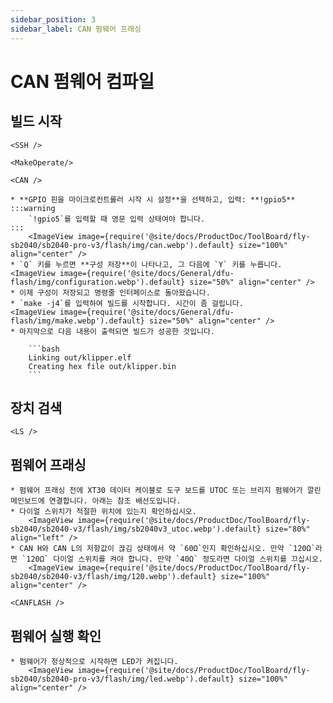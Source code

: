 ```yaml
---
sidebar_position: 3
sidebar_label: CAN 펌웨어 프래싱
---
```




# CAN 펌웨어 컴파일

## 빌드 시작

    <SSH />

    <MakeOperate/>

    <CAN />

    * **GPIO 핀을 마이크로컨트롤러 시작 시 설정**을 선택하고, 입력: **!gpio5**
    :::warning
        `!gpio5`를 입력할 때 영문 입력 상태여야 합니다.
    :::
        <ImageView image={require('@site/docs/ProductDoc/ToolBoard/fly-sb2040/sb2040-pro-v3/flash/img/can.webp').default} size="100%" align="center" />
    * `Q` 키를 누르면 **구성 저장**이 나타나고, 그 다음에 `Y` 키를 누릅니다.
    <ImageView image={require('@site/docs/General/dfu-flash/img/configuration.webp').default} size="50%" align="center" />
    * 이제 구성이 저장되고 명령줄 인터페이스로 돌아왔습니다.
    * `make -j4`를 입력하여 빌드를 시작합니다. 시간이 좀 걸립니다.
    <ImageView image={require('@site/docs/General/dfu-flash/img/make.webp').default} size="50%" align="center" />
    * 마지막으로 다음 내용이 출력되면 빌드가 성공한 것입니다.

        ```bash
        Linking out/klipper.elf
        Creating hex file out/klipper.bin
        ```

## 장치 검색

    <LS />


## 펌웨어 프래싱

    * 펌웨어 프래싱 전에 XT30 데이터 케이블로 도구 보드를 UTOC 또는 브리지 펌웨어가 깔린 메인보드에 연결합니다. 아래는 참조 배선도입니다.
    * 다이얼 스위치가 적절한 위치에 있는지 확인하십시오.
        <ImageView image={require('@site/docs/ProductDoc/ToolBoard/fly-sb2040/sb2040-v3/flash/img/sb2040v3_utoc.webp').default} size="80%" align="left" />
    * CAN H와 CAN L의 저항값이 끊김 상태에서 약 `60Ω`인지 확인하십시오. 만약 `120Ω`라면 `120Ω` 다이얼 스위치를 켜야 합니다. 만약 `40Ω` 정도라면 다이얼 스위치를 끄십시오.
        <ImageView image={require('@site/docs/ProductDoc/ToolBoard/fly-sb2040/sb2040-v3/flash/img/120.webp').default} size="100%" align="center" />

    <CANFLASH />

## 펌웨어 실행 확인

    * 펌웨어가 정상적으로 시작하면 LED가 켜집니다.
        <ImageView image={require('@site/docs/ProductDoc/ToolBoard/fly-sb2040/sb2040-pro-v3/flash/img/led.webp').default} size="100%" align="center" />